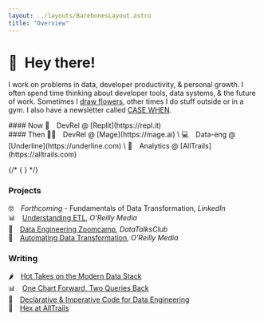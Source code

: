 ```yaml
---
layout: ../layouts/BarebonesLayout.astro
title: "Overview"
---
```



# 👋 Hey there!

I work on problems in data, developer productivity, & personal growth. I often spend time thinking about developer tools, data systems, & the future of work. Sometimes I [draw flowers](/art), other times I do stuff outside or in a gym. I also have a newsletter called [CASE WHEN](SITE.newsletter).

<div class="grid grid-cols-2 content-center">
  <div class="column">
  #### Now 
  👾&emsp;DevRel @ [Replit](https://repl.it)
  </div>
  <div class="text-s">
    #### Then 
    🧙‍♂️&emsp;DevRel @ [Mage](https://mage.ai) \ 
    💻&emsp;Data-eng @ [Underline](https://underline.com) \ 
    🥾&emsp;Analytics @ [AllTrails](https://alltrails.com)
  </div>
</div>

{/* { <CtaButton text="Join the fun 🖤" href="https://newsletter.casewhen.xyz" /> } */}

### Projects

🤓&emsp;_Forthcoming_ - Fundamentals of Data Transformation, _LinkedIn_ \
📊&emsp;[Understanding ETL](https://learning.oreilly.com/library/view/understanding-etl/9781098159269), _O'Reilly Media_ \
🎻&emsp;[Data Engineering Zoomcamp](https://github.com/DataTalksClub/data-engineering-zoomcamp/tree/main/02-workflow-orchestration), _DataTalksClub_ \
🤖&emsp;[Automating Data Transformation](https://coalesce.io/wp-content/uploads/2023/05/OReilly-AutomateDataTransformations.pdf), _O'Reilly Media_

### Writing

🌶️&emsp;[Hot Takes on the Modern Data Stack](/posts/hot-takes) \
📊&emsp;[One Chart Forward, Two Queries Back](https://hex.tech/blog/iterating-in-analytics/) \
💬&emsp;[Declarative & Imperative Code for Data Engineering](/posts/declarative-imperative) \
🥾&emsp;[Hex at AllTrails](https://hex.tech/blog/hex-at-alltrails/)
